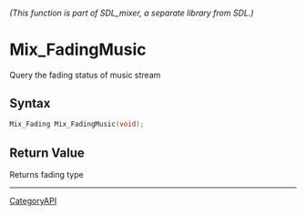 ====== (This function is part of SDL_mixer, a separate library from SDL.) ======
= Mix_FadingMusic =

Query the fading status of music stream 

== Syntax ==

<syntaxhighlight lang='c'>
Mix_Fading Mix_FadingMusic(void);
</syntaxhighlight>

== Return Value ==

Returns fading type

----
[[CategoryAPI]]


